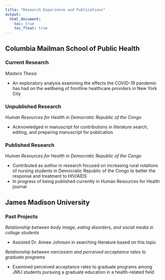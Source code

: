 ```yaml
---
title: "Research Experience and Publications"
output: 
  html_document:
    toc: true
    toc_float: true
---
```


## Columbia Mailman School of Public Health

### Current Research

*Masters Thesis*
<ul>
<li>An exploratory analysis examining the effects the COVID-19 pandemic has had on the wellbeing of frontline healthcare providers in New York City</li>
</ul>

### Unpublished Research

*Human Resources for Health in Democratic Republic of the Congo*
<ul>
<li>Acknowledged in manuscript for contributions in literature search, editing, and preparing manuscript for publication</li>
</ul>

### Published Research

*Human Resources for Health in Democratic Republic of the Congo*
<ul>
<li>Contributed as author in research focused on increasing rural rotations of nursing students in Democratic Republic of the Congo to better the response and treatment to HIV/AIDS</li>
<li>In progress of being published currently in Human Resources for Health journal</li>
</ul>


## James Madison University

### Past Projects

*Relationship between body image, eating disorders, and social media in college students*
<ul>
<li>Assisted Dr. Aimee Johnson in searching literature based on this topic</li>
</ul>

*Relationship between narcissism and perceived acceptance rates to graduate programs*
<ul>
<li>Examined perceived acceptance rates to graduate programs among JMU students pursuing a graduate education in a health-related field</li>
</ul>
